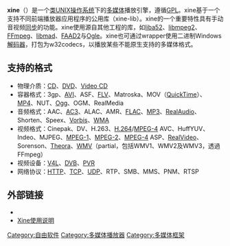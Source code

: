 {{NoteTA|G1=IT}}
'''xine'''（{{IPAc-en|ˈ|k|s|iː|n}}）是一个[[类UNIX|类UNIX]][[操作系统|操作系统]]下的[[多媒体|多媒体]]播放引擎，遵循[[GPL|GPL]]。xine基于一个支持不同前端播放器应用程序的公用库（xine-lib）。xine的一个重要特性具有手动音视频[[同步|同步]]的功能。xine使用源自其他工程的库，如[[liba52|liba52]]、[[libmpeg2|libmpeg2]]、[[FFmpeg|FFmpeg]]、[[libmad|libmad]]、[[FAAD2|FAAD2]]与[[Ogle|Ogle]]。xine也可通过wrapper使用二进制Windows[[解码器|解码器]]，打包为w32codecs，以播放某些不能原生支持的多媒体格式。
==支持的格式==
*物理介质：[[CD|CD]]、[[DVD|DVD]]、[[Video_CD|Video CD]]
*容器格式：3gp、[[AVI|AVI]]、ASF、[[FLV|FLV]]、Matroska、MOV（[[QuickTime|QuickTime]]）、[[MP4|MP4]]、NUT、[[Ogg|Ogg]]、OGM、RealMedia
*音频格式：AAC、[[AC3|AC3]]、ALAC、AMR、[[FLAC|FLAC]]、[[MP3|MP3]]、[[RealAudio|RealAudio]]、Shorten、Speex、[[Vorbis|Vorbis]]、[[WMA|WMA]]
*视频格式：Cinepak、DV、H.263、[[H.264|H.264]]/[[MPEG-4|MPEG-4]] AVC、HuffYUV、Indeo、MJPEG、[[MPEG-1|MPEG-1]]、[[MPEG-2|MPEG-2]]、[[MPEG-4|MPEG-4]] ASP、[[RealVideo|RealVideo]]、Sorenson、[[Theora|Theora]]、[[WMV|WMV]]（partial，包括WMV1、WMV2及WMV3，透過FFmpeg）
*视频设备：[[V4L|V4L]]、[[DVB|DVB]]、[[PVR|PVR]]
*网络协议：[[HTTP|HTTP]]、[[传输控制协议|TCP]]、[[用户数据报协议|UDP]]、RTP、SMB、MMS、PNM、RTSP
==外部链接==
*{{Official website}}
*[https://web.archive.org/web/20090205171403/http://thelinuxblog.com/linux-man-pages/1/xine Xine使用说明]
{{媒體播放器 (應用軟件)}}
[[Category:自由软件|Category:自由软件]]
[[Category:多媒体播放器|Category:多媒体播放器]]
[[Category:多媒体框架|Category:多媒体框架]]